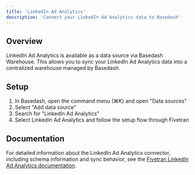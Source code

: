 ```yaml
---
title: 'LinkedIn Ad Analytics'
description: 'Connect your LinkedIn Ad Analytics data to Basedash'
---
```


## Overview

LinkedIn Ad Analytics is available as a data source via Basedash Warehouse. This allows you to sync your LinkedIn Ad Analytics data into a centralized warehouse managed by Basedash.

## Setup

1. In Basedash, open the command menu (⌘K) and open "Data sources"
2. Select "Add data source"
3. Search for "LinkedIn Ad Analytics"
4. Select LinkedIn Ad Analytics and follow the setup flow through Fivetran

## Documentation

For detailed information about the LinkedIn Ad Analytics connector, including schema information and sync behavior, see the [Fivetran LinkedIn Ad Analytics documentation](https://fivetran.com/docs/connectors/applications/linkedin-ads).
